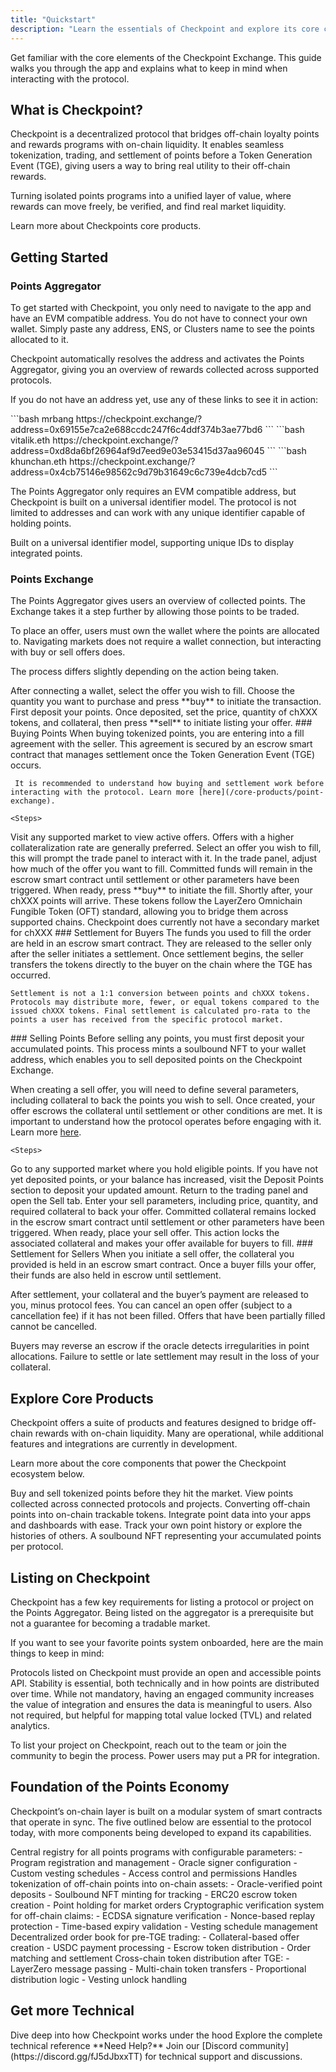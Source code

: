 ```yaml
---
title: "Quickstart"
description: "Learn the essentials of Checkpoint and explore its core capabilities"
---
```


Get familiar with the core elements of the Checkpoint Exchange. This guide walks you through the app and explains what to keep in mind when interacting with the protocol.

## What is Checkpoint?

Checkpoint is a decentralized protocol that bridges off-chain loyalty points and rewards programs with on-chain liquidity. It enables seamless tokenization, trading, and settlement of points before a Token Generation Event (TGE), giving users a way to bring real utility to their off-chain rewards.

Turning isolated points programs into a unified layer of value, where rewards can move freely, be verified, and find real market liquidity.

<Card title="Product Overview" icon="text" href="/core-products" horizontal>
  Learn more about Checkpoints core products.
</Card>

## Getting Started
### Points Aggregator
 To get started with Checkpoint, you only need to navigate to the app and have an EVM compatible address. You do not have to connect your own wallet. Simply paste any address, ENS, or Clusters name to see the points allocated to it.

 Checkpoint automatically resolves the address and activates the Points Aggregator, giving you an overview of rewards collected across supported protocols.
 
 If you do not have an address yet, use any of these links to see it in action:

<CodeGroup>
```bash mrbang
https://checkpoint.exchange/?address=0x69155e7ca2e688ccdc247f6c4ddf374b3ae77bd6
```
```bash vitalik.eth
https://checkpoint.exchange/?address=0xd8da6bf26964af9d7eed9e03e53415d37aa96045
```
```bash khunchan.eth
https://checkpoint.exchange/?address=0x4cb75146e98562c9d79b31649c6c739e4dcb7cd5
```
</CodeGroup>

 The Points Aggregator only requires an EVM compatible address, but Checkpoint is built on a universal identifier model. The protocol is not limited to addresses and can work with any unique identifier capable of holding points.

<Info>Built on a universal identifier model, supporting unique IDs to display integrated points.</Info>

### Points Exchange

The Points Aggregator gives users an overview of collected points. The Exchange takes it a step further by allowing those points to be traded.

To place an offer, users must own the wallet where the points are allocated to. Navigating markets does not require a wallet connection, but interacting with buy or sell offers does.

The process differs slightly depending on the action being taken.

<CardGroup cols={2}>
  <Card title="Buying Points" icon="shopping-cart">
    After connecting a wallet, select the offer you wish to fill. Choose the quantity you want to purchase and press **buy** to initiate the transaction.
  </Card>
  <Card title="Selling Points" icon="store">
    First deposit your points. Once deposited, set the price, quantity of chXXX tokens, and collateral, then press **sell** to initiate listing your offer.
  </Card>
</CardGroup>

<Tabs>
  <Tab title="Buying Points" icon="shopping-cart">
    ### Buying Points
    When buying tokenized points, you are entering into a fill agreement with the seller. This agreement is secured by an escrow smart contract that manages settlement once the Token Generation Event (TGE) occurs.

     It is recommended to understand how buying and settlement work before interacting with the protocol. Learn more [here](/core-products/point-exchange).

    <Steps>
  <Step title="Navigate to market">
    Visit any supported market to view active offers. Offers with a higher collateralization rate are generally preferred.
  </Step>
  <Step title="Select an offer">
    Select an offer you wish to fill, this will prompt the trade panel to interact with it.
  </Step>
  <Step title="Decide on the fill">
    In the trade panel, adjust how much of the offer you want to fill.
    <Note>Committed funds will remain in the escrow smart contract until settlement or other parameters have been triggered.</Note>
  </Step>
  <Step title="Buy points">
    When ready, press **buy** to initiate the fill.
  </Step>
    <Step title="Receive points">
    Shortly after, your chXXX points will arrive. These tokens follow the LayerZero Omnichain Fungible Token (OFT) standard, allowing you to bridge them across supported chains.
    <Warning>Checkpoint does currently not have a secondary market for chXXX</Warning>
  </Step>
</Steps>
    ### Settlement for Buyers
    The funds you used to fill the order are held in an escrow smart contract. They are released to the seller only after the seller initiates a settlement. Once settlement begins, the seller transfers the tokens directly to the buyer on the chain where the TGE has occurred.

    Settlement is not a 1:1 conversion between points and chXXX tokens. Protocols may distribute more, fewer, or equal tokens compared to the issued chXXX tokens. Final settlement is calculated pro-rata to the points a user has received from the specific protocol market.
  </Tab>
  <Tab title="Selling Points" icon="store">
    ### Selling Points
    Before selling any points, you must first deposit your accumulated points. This process mints a soulbound NFT to your wallet address, which enables you to sell deposited points on the Checkpoint Exchange.

When creating a sell offer, you will need to define several parameters, including collateral to back the points you wish to sell. Once created, your offer escrows the collateral until settlement or other conditions are met. It is important to understand how the protocol operates before engaging with it. Learn more [here](/core-products/point-exchange).

    <Steps>
  <Step title="Navigate to market">
    Go to any supported market where you hold eligible points.
  </Step>
  <Step title="Deposit points">
    If you have not yet deposited points, or your balance has increased, visit the Deposit Points section to deposit your updated amount.
  </Step>
  <Step title="Input sell parameters">
    Return to the trading panel and open the Sell tab. Enter your sell parameters, including price, quantity, and required collateral to back your offer.
    <Note>Committed collateral remains locked in the escrow smart contract until settlement or other parameters have been triggered.</Note>
  </Step>
    <Step title="Sell points">
    When ready, place your sell offer. This action locks the associated collateral and makes your offer available for buyers to fill.
  </Step>
</Steps>
    ### Settlement for Sellers
    When you initiate a sell offer, the collateral you provided is held in an escrow smart contract. Once a buyer fills your offer, their funds are also held in escrow until settlement.

After settlement, your collateral and the buyer’s payment are released to you, minus protocol fees. You can cancel an open offer (subject to a cancellation fee) if it has not been filled. Offers that have been partially filled cannot be cancelled.

Buyers may reverse an escrow if the oracle detects irregularities in point allocations. Failure to settle or late settlement may result in the loss of your collateral.
  </Tab>
</Tabs>

## Explore Core Products

Checkpoint offers a suite of products and features designed to bridge off-chain rewards with on-chain liquidity. Many are operational, while additional features and integrations are currently in development.

Learn more about the core components that power the Checkpoint ecosystem below.

<CardGroup cols={2}>
  <Card
    title="Points Exchange"
    icon="sitemap"
    href="/core-products/point-exchange"
  >
    Buy and sell tokenized points before they hit the market.
  </Card>
  <Card
    title="Points Aggregator"
    icon="shield-halved"
    href="/core-products/point-aggregator"
  >
    View points collected across connected protocols and projects.
  </Card>
  <Card
    title="Points Oracle"
    icon="coins"
    href="/core-products/point-oracle"
  >
    Converting off-chain points into on-chain trackable tokens.
  </Card>
  <Card
    title="Points API"
    icon="chart-line"
    href="/core-products/point-api"
  >
    Integrate point data into your apps and dashboards with ease.
  </Card>
  <Card
    title="Points Tracking"
    icon="globe"
    href="/core-products/point-tracking"
  >
    Track your own point history or explore the histories of others.
  </Card>
  <Card
    title="Points NFT"
    icon="code"
    href="/core-products/checkpoint-point-nfts"
  >
    A soulbound NFT representing your accumulated points per protocol.
  </Card>
</CardGroup>

## Listing on Checkpoint

Checkpoint has a few key requirements for listing a protocol or project on the Points Aggregator. Being listed on the aggregator is a prerequisite but not a guarantee for becoming a tradable market.

If you want to see your favorite points system onboarded, here are the main things to keep in mind:

<Steps>
  <Step title="Open points API">
    Protocols listed on Checkpoint must provide an open and accessible points API.
  </Step>
  <Step title="Stable points API">
    Stability is essential, both technically and in how points are distributed over time.
  </Step>
  <Step title="Active Community">
    While not mandatory, having an engaged community increases the value of integration and ensures the data is meaningful to users.
  </Step>
  <Step title="DefiLlama Integration">
    Also not required, but helpful for mapping total value locked (TVL) and related analytics.
  </Step>
</Steps>

To list your project on Checkpoint, reach out to the team or join the community to begin the process. Power users may put a PR for integration.

## Foundation of the Points Economy

Checkpoint’s on-chain layer is built on a modular system of smart contracts that operate in sync. The five outlined below are essential to the protocol today, with more components being developed to expand its capabilities.

<AccordionGroup>
  <Accordion title="Registry Contract" icon="book">
    Central registry for all points programs with configurable parameters:
    - Program registration and management
    - Oracle signer configuration
    - Custom vesting schedules
    - Access control and permissions
  </Accordion>

  <Accordion title="Deposit Contract" icon="inbox">
    Handles tokenization of off-chain points into on-chain assets:
    - Oracle-verified point deposits
    - Soulbound NFT minting for tracking
    - ERC20 escrow token creation
    - Point holding for market orders
  </Accordion>

  <Accordion title="Oracle Contract" icon="certificate">
    Cryptographic verification system for off-chain claims:
    - ECDSA signature verification
    - Nonce-based replay protection
    - Time-based expiry validation
    - Vesting schedule management
  </Accordion>

  <Accordion title="Market Contract" icon="store">
    Decentralized order book for pre-TGE trading:
    - Collateral-based offer creation
    - USDC payment processing
    - Escrow token distribution
    - Order matching and settlement
  </Accordion>

  <Accordion title="Settlement Contract" icon="handshake">
    Cross-chain token distribution after TGE:
    - LayerZero message passing
    - Multi-chain token transfers
    - Proportional distribution logic
    - Vesting unlock handling
  </Accordion>
</AccordionGroup>

## Get more Technical

<CardGroup cols={2}>
  <Card
    title="Read the Architecture"
    icon="book-open"
    href="/architecture"
  >
    Dive deep into how Checkpoint works under the hood
  </Card>
  <Card
    title="Browse Smart Contracts"
    icon="code"
    href="/technical-reference/smart-contracts"
  >
    Explore the complete technical reference
  </Card>
</CardGroup>

<Note>
  **Need Help?** Join our [Discord community](https://discord.gg/fJ5dJbxxTT) for technical support and discussions.
</Note>

